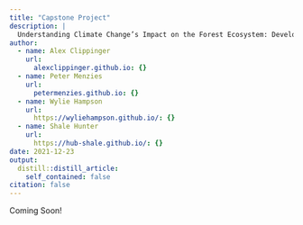 ```yaml
---
title: "Capstone Project"
description: |
  Understanding Climate Change’s Impact on the Forest Ecosystem: Developing a Reproducible Machine Learning Approach to Ecohydrologic Model Outputs.
author:
  - name: Alex Clippinger
    url:
      alexclippinger.github.io: {}
  - name: Peter Menzies
    url:
      petermenzies.github.io: {}
  - name: Wylie Hampson
    url:
      https://wyliehampson.github.io/: {}
  - name: Shale Hunter
    url:
      https://hub-shale.github.io/: {}
date: 2021-12-23
output:
  distill::distill_article:
    self_contained: false
citation: false
---
```


Coming Soon!

